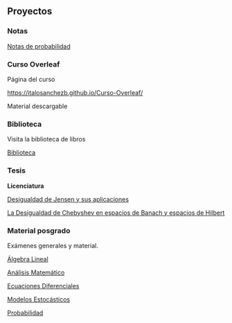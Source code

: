 ## Proyectos

### Notas

[Notas de probabilidad]()

### Curso Overleaf

Página del curso

<https://italosanchezb.github.io/Curso-Overleaf/>

Material descargable


### Biblioteca

Visita la biblioteca de libros

[Biblioteca](https://1drv.ms/f/c/cd43e44ad57a2733/EjMnetVK5EMggM27RgAAAAABVWyyZQib2R6iTxDuSyOeTQ?e=eye4JP)

### Tesis

**Licenciatura**

[Desigualdad de Jensen y sus aplicaciones]()

[La Desigualdad de Chebyshev en espacios de Banach y espacios de Hilbert]()

### Material posgrado

Exámenes generales y material.

[Álgebra Lineal](https://1drv.ms/f/c/cd43e44ad57a2733/EjMnetVK5EMggM22awQAAAABxUMGotiNecv5yhqoP-9i7g?e=Bu6haO)

[Análisis Matemático](https://1drv.ms/f/c/cd43e44ad57a2733/EjMnetVK5EMggM3qcAQAAAABYZ6tCQcu6eNccwrU0DdTOA?e=ADlHzx)

[Ecuaciones Diferenciales](https://1drv.ms/f/c/cd43e44ad57a2733/EjMnetVK5EMggM2qxgAAAAABo8sVTUCRqPTYckeDGvelgQ?e=u7YE6i)

[Modelos Estocásticos](https://1drv.ms/f/c/cd43e44ad57a2733/EjMnetVK5EMggM1qXQAAAAABzzCTdiEymck87hJkpb4XSw?e=AJOuIO)

[Probabilidad](https://1drv.ms/f/c/cd43e44ad57a2733/EjMnetVK5EMggM2NzAAAAAABy0uesUr2xDAhK0Wp8B25TQ?e=YUBYeg)
